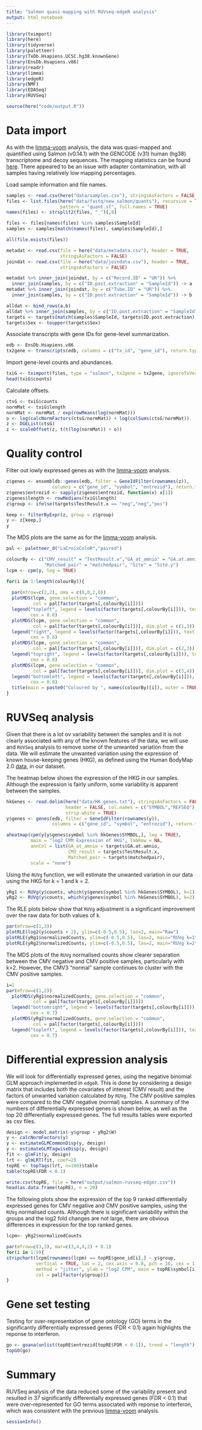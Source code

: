 ```yaml
---
title: "Salmon quasi-mapping with RUVseq-edgeR analysis"
output: html_notebook
---
```


```r
library(tximport)
library(here)
library(tidyverse)
library(paletteer)
library(TxDb.Hsapiens.UCSC.hg38.knownGene)
library(EnsDb.Hsapiens.v86)
library(readr)
library(limma)
library(edgeR)
library(NMF)
library(EDASeq)
library(RUVSeq)

source(here("code/output.R"))
```

# Data import

As with the [limma-voom](salmon-limma-voom.html) analysis, the data was quasi-mapped and quantified using Salmon (v0.14.1) with the GENCODE (v31) human (hg38) transcriptome and decoy sequences. The mapping statistics can be found [here](multiqc_report.html). There appeared to be an issue with adapter contamination, with all samples having relatively low mapping percentages. 

Load sample information and file names.

```r
samples <- read.csv(here("data/samples.csv"), stringsAsFactors = FALSE, header = TRUE)
files <- list.files(here("data/fastq/new_salmon/quants"), recursive = TRUE, 
                    pattern = "quant.sf", full.names = TRUE)
names(files) <- strsplit2(files, "_")[,8]

files <- files[names(files) %in% samples$SampleId]
samples <- samples[match(names(files), samples$SampleId),]

all(file.exists(files))
```

```r
metadat <- read.csv(file = here("data/metadata.csv"), header = TRUE, 
                    stringsAsFactors = FALSE)
joindat <- read.csv(file = here("data/joindata.csv"), header = TRUE, 
                    stringsAsFactors = FALSE)

metadat %>% inner_join(joindat, by = c("Record.ID" = "UR")) %>% 
  inner_join(samples, by = c("ID.post.extraction" = "SampleId")) -> a
metadat %>% inner_join(joindat, by = c("Tube.ID" = "UR")) %>% 
  inner_join(samples, by = c("ID.post.extraction" = "SampleId")) -> b

alldat <- bind_rows(a,b)
alldat %>% inner_join(samples, by = c("ID.post.extraction" = "SampleId")) -> targets
targets <- targets[match(samples$SampleId, targets$ID.post.extraction),]
targets$Sex <- toupper(targets$Sex)
```

Associate transcripts with gene IDs for gene-level summarization.

```r
edb <- EnsDb.Hsapiens.v86
tx2gene <- transcripts(edb, columns = c("tx_id", "gene_id"), return.type = "DataFrame")
```

Import gene-level counts and abundances.

```r
txiG <- tximport(files, type = "salmon", tx2gene = tx2gene, ignoreTxVersion = TRUE)
head(txiG$counts)
```

Calculate offsets.

```r
ctsG <- txiG$counts
normMat <- txiG$length
normMat <- normMat / exp(rowMeans(log(normMat)))
o <- log(calcNormFactors(ctsG/normMat)) + log(colSums(ctsG/normMat))
z <- DGEList(ctsG)
z <- scaleOffset(z, t(t(log(normMat)) + o))
```

# Quality control

Filter out lowly expressed genes as with the [limma-voom](salmon-limma-voom.html) analysis.

```r
z$genes <- ensembldb::genes(edb, filter = GeneIdFilter(rownames(z)), 
                 columns = c("gene_id", "symbol", "entrezid"), return.type = "DataFrame")
z$genes$entrezid <- sapply(z$genes$entrezid, function(x) x[1])
z$genes$length <- rowMedians(txiG$length)
z$group <- ifelse(targets$TestResult.x == "neg","neg","pos")

keep <- filterByExpr(z, group = z$group)
y <- z[keep,]
y
```

The MDS plots are the same as for the [limma-voom](salmon-limma-voom.html) analysis. 

```r
pal <- paletteer_d("LaCroixColoR","paired")

colourBy <- c("CMV_result" = "TestResult.x","GA_at_amnio" = "GA.at.amnio","Sex" = "Sex",
              "Matched_pair" = "matchedpair", "Site" = "Site.y")
lcpm <- cpm(y, log = TRUE)

for(i in 1:length(colourBy)){
  
  par(mfrow=c(2,2), oma = c(0,0,2,0))
  plotMDS(lcpm, gene.selection = "common", 
          col = pal[factor(targets[,colourBy[i]])]) 
  legend("topleft", legend = levels(factor(targets[,colourBy[i]])), text.col = pal, 
         cex = 0.8)
  plotMDS(lcpm, gene.selection = "common", 
          col = pal[factor(targets[,colourBy[i]])], dim.plot = c(1,3))
  legend("right", legend = levels(factor(targets[,colourBy[i]])), text.col = pal, 
         cex = 0.8)
  plotMDS(lcpm, gene.selection = "common", 
          col = pal[factor(targets[,colourBy[i]])], dim.plot = c(2,3))
  legend("topright", legend = levels(factor(targets[,colourBy[i]])), text.col = pal, 
         cex = 0.8)
  plotMDS(lcpm, gene.selection = "common", 
          col = pal[factor(targets[,colourBy[i]])], dim.plot = c(3,4))
  legend("bottomleft", legend = levels(factor(targets[,colourBy[i]])), text.col = pal, 
         cex = 0.8)
  title(main = paste0("Coloured by ", names(colourBy)[i]), outer = TRUE)
}
```

# RUVSeq analysis

Given that there is a lot ov variability between the samples and it is not clearly associated with any of the known features of the data, we will use and `RUVSeq` analysis to remove some of the unwanted variation from the data. We will estimate the unwanted variation using the expression of known house-keeping genes (HKG), as defined using the Human BodyMap 2.0 [data](https://www.tau.ac.il/~elieis/HKG/), in our dataset.

The heatmap below shows the expression of the HKG in our samples. Although the expression is fairly uniform, some variability is apparent between the samples.

```r
hkGenes <- read.delim(here("data/HK_genes.txt"), stringsAsFactors = FALSE, 
                      header = FALSE, col.names = c("SYMBOL","REFSEQ"), 
                      strip.white = TRUE)
y$genes <- genes(edb, filter = GeneIdFilter(rownames(y)), 
                 columns = c("gene_id", "symbol", "entrezid"), return.type = "DataFrame")

aheatmap(cpm(y[y$genes$symbol %in% hkGenes$SYMBOL,], log = TRUE),
         main = "log2 CPM Expression of HKG", labRow = NA,  
         annCol = list(GA_at_amnio = targets$GA.at.amnio, 
                       CMV_result = targets$TestResult.x, 
                       Matched_pair = targets$matchedpair),
         scale = "none")
```

Using the `RUVg` function, we will estimate the unwanted variation in our data using the HKG for k = 1 and k = 2.  

```r
yRg1 <- RUVg(y$counts, which(y$genes$symbol %in% hkGenes$SYMBOL), k=1)
yRg2 <- RUVg(y$counts, which(y$genes$symbol %in% hkGenes$SYMBOL), k=2)
```

The RLE plots below show that `RUVg` adjustment is a significant improvement over the raw data for both values of k.

```r
par(mfrow=c(1,3))
plotRLE(log2(y$counts + 2), ylim=c(-0.5,0.5), las=2, main="Raw")
plotRLE(yRg1$normalizedCounts, ylim=c(-0.5,0.5), las=2, main="RUVg k=1")
plotRLE(yRg2$normalizedCounts, ylim=c(-0.5,0.5), las=2, main="RUVg k=2")
```

The MDS plots of the `RUVg` normalised counts show clearer separation between the CMV negative and CMV positive samples, particularly with k=2. However, the CMV3 "normal" sample continues to cluster with the CMV positive samples.

```r
i=1
par(mfrow=c(1,2))
  plotMDS(yRg1$normalizedCounts, gene.selection = "common", 
          col = pal[factor(targets[,colourBy[i]])]) 
  legend("bottomright", legend = levels(factor(targets[,colourBy[i]])), text.col = pal, 
         cex = 0.7)
  plotMDS(yRg2$normalizedCounts, gene.selection = "common", 
          col = pal[factor(targets[,colourBy[i]])])
  legend("topleft", legend = levels(factor(targets[,colourBy[i]])), text.col = pal, 
         cex = 0.7)
```

# Differential expression analysis

We will look for differentially expressed genes, using the negative binomial GLM approach implemented in `edgeR`.
This is done by considering a design matrix that includes both the covariates of interest (CMV result) and the factors of unwanted variation calculated by `RUVg`. The CMV positive samples were compared to the CMV negative (normal) samples. A summary of the numbers of differentially expressed genes is shown below, as well as the top 20 differentially expressed genes. The full results tables were exported as csv files. 

```r
design <- model.matrix(~y$group + yRg2$W)
y <- calcNormFactors(y)
y <- estimateGLMCommonDisp(y, design)
y <- estimateGLMTagwiseDisp(y, design)
fit <- glmFit(y, design)
lrt <- glmLRT(fit, coef=2)
topRE <- topTags(lrt, n=100)$table
table(topRE$FDR < 0.1)
```
```r
write.csv(topRE, file = here("output/salmon-ruvseq-edger.csv"))
head(as.data.frame(topRE), n = 20)
```

The following plots show the expression of the top 9 ranked differentially expressed genes for CMV negative and CMV positive samples, using the `RUVg` normalised counts. Although there is significant variability within the groups and the log2 fold changes are not large, there are obvious differences in expression for the top ranked genes.

```r
lcpm<- yRg2$normalizedCounts

par(mfrow=c(3,3), mar=c(3,4,4,2) + 0.1)
for(i in 1:9){
stripchart(lcpm[rownames(lcpm) == topRE$gene_id[i],] ~ y$group,
           vertical = TRUE, las = 2, cex.axis = 0.8, pch = 16, cex = 1.3,
           method = "jitter", ylab = "log2 CPM", main = topRE$symbol[i],
           col = pal[factor(y$group)])
}
```

# Gene set testing

Testing for over-representation of gene ontology (GO) terms in the significantly differentially expressed genes (FDR < 0.1) again highlights the reponse to interferon.

```r
go <- goana(unlist(topRE$entrezid[topRE$FDR < 0.1]), trend = "length")
topGO(go)
```

# Summary 

RUVSeq analysis of the data reduced some of the variability present and resulted in 37 significantly differentially expressed genes (FDR < 0.1) that were over-represented for GO terms associated with reponse to interferon, which was consistent with the previous [limma-voom](salmon-limma-voom.html) analysis.  

```r
sessionInfo()
```

